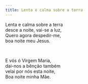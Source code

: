 ```yaml
---
title: Lenta e calma sobre a terra
---
```


<div class="not-content">

Lenta e calma sobre a terra  
desce a noite, vai-se a luz,  
Quero agora despedir-me,  
boa noite meu Jesus.

<br />

E vós ó Virgem Maria,  
dai-nos a bênção também  
velai por nós esta noite,  
Boa noite minha Mãe.

</div>
